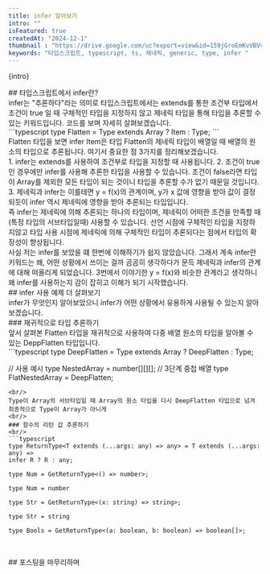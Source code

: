 ```yaml
---
title: infer 알아보기
intro: ""
isFeatured: true
createdAt: "2024-12-1"
thumbnail : "https://drive.google.com/uc?export=view&id=159jGroEmKvVBVvLL9C77eprzuvnbccBn"
keywords: "타입스크립트, typescript, ts, 제네릭, generic, type, infer "
---
```

<p>{intro}</p>
<Spacing size="lg" />
## 타입스크립트에서 infer란?
<br/>
infer는 "추론하다"라는 의미로 타입스크립트에서는 extends를 통한 조건부 타입에서 조건이 true 일 때 구체적인 타입을 지정하지 않고 제네릭 타입을 통해 타입을 추론할 수 있는 키워드입니다. 코드를 보며 자세히 살펴보겠습니다.
<br/>
```typescript
type Flatten<Type> = Type extends Array<infer Item> ? Item : Type;
```
<br/>
Flatten 타입을 보면 infer Item은 타입 Flatten의 제네릭 타입이 배열일 때 배열의 원소의 타입으로 추론됩니다. 여기서 중요한 점 3가지를 정리해보겠습니다.
<br/>
1. infer는 extends를 사용하여 조건부로 타입을 지정할 때 사용됩니다.
2. 조건이 true인 경우에만 infer를 사용해 추론한 타입을 사용할 수 있습니다. 조건이 false라면 타입이 Array를 제외한 모든 타입이 되는 것이니 타입을 추론할 수가 없기 때문일 것입니다.
3. 제네릭과 infer는 이를테면 y = f(x)의 관계이며, y가 x 값에 영향을 받아 값이 결정되듯이 infer 역시 제네릭에 영향을 받아 추론되는 타입입니다. 
<br/>
즉 infer는 제네릭에 의해 추론되는 하나의 타입이며, 제네릭이 어떠한 조건을 만족할 때 (특정 타입의 서브타입일때) 사용할 수 있습니다. 선언 시점에 구체적인 타입을 지정하지않고 타입 사용 시점에 제네릭에 의해 구체적인 타입이 추론되다는 점에서 타입의 확장성이 향상됩니다.
<br/>
사실 저는 infer를 보았을 떄 한번에 이해하기가 쉽지 않았습니다. 그래서 계속 infer란 키워드는 왜, 어떤 상황에서 쓰이는 걸까 곰곰히 생각하다가 문득 제네릭과 infer의 관계에 대해 떠올리게 되었습니다. 3번에서 이야기한 y = f(x)와 비슷한 관계라고 생각하니 왜 infer를 사용하는지 감이 잡히고 이해가 되기 시작했습니다.
<br/>
## infer 사용 예제 더 살펴보기
<br/>
infer가 무엇인지 알아보았으니 infer가 어떤 상황에서 유용하게 사용될 수 있는지 알아보겠습니다.
<br/>
### 재귀적으로 타입 추론하기
<br/>
앞서 살펴본 Flatten 타입을 재귀적으로 사용하여 다중 배열 원소의 타입을 알아볼 수 있는 DeppFlatten 타입입니다.
<br/>
```typescript
type DeepFlatten<Type> = Type extends Array<infer Item> ? DeepFlatten<Item> : Type;

// 사용 예시
type NestedArray = number[][][]; // 3단계 중첩 배열
type FlatNestedArray = DeepFlatten<NestedArray>; 
```
<br/>
Type이 Array의 서브타입일 때 Array의 원소 타입을 다시 DeepFlatten 타입으로 넘겨 최종적으로 Type이 Array가 아니게
<br/>
### 함수의 리턴 값 추론하기
<br/>
```typescript
type ReturnType<T extends (...args: any) => any> = T extends (...args: any) => 
infer R ? R : any;

type Num = GetReturnType<() => number>;
     
type Num = number
 
type Str = GetReturnType<(x: string) => string>;
     
type Str = string
 
type Bools = GetReturnType<(a: boolean, b: boolean) => boolean[]>;
 
```
<br/>
## 포스팅을 마무리하며
<br/>
